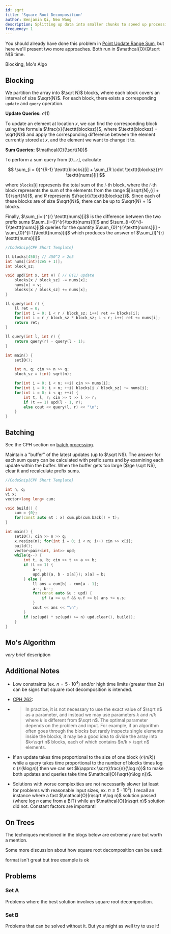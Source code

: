 ```yaml
---
id: sqrt
title: 'Square Root Decomposition'
author: Benjamin Qi, Neo Wang
description: Splitting up data into smaller chunks to speed up processing.
frequency: 1
---
```


<FocusProblem problem="sam" />

You should already have done this problem in
[Point Update Range Sum](/gold/PURS), but here we'll present two more
approaches. Both run in $\mathcal{O}(Q\sqrt N)$ time.

<Resources>
	<Resource source="CPH" title="27 - Square Root Algorithms" starred />
	<Resource
		source="CF"
		title="Applications of Square Root Decomposition"
		url="https://codeforces.com/blog/entry/83248"
		starred
	>
		Blocking, Mo's Algo
	</Resource>
</Resources>

## Blocking

<!-- partitioning into sqrt blocks (each block can have some sort of data structure ...)
 -->

We partition the array into $\sqrt N)$ blocks, where each block covers an
interval of size $\sqrt{N}$. For each block, there exists a corresponding
`update` and `query` operation.

**Update Queries:** $\mathcal{O}(1)$

To update an element at location $x$, we can find the corresponding block using
the formula $\frac{x}{\texttt{blocksz}}$, where $\texttt{blocksz} = \sqrt{N}$ and apply the corresponding difference
between the element currently stored at $x$, and the element we want to change
it to.

**Sum Queries:** $\mathcal{O}(\sqrt{N})$

To perform a sum query from $[0\ldots r]$, calculate

$$
\sum_{i = 0}^{R-1} \texttt{blocks}[i] + \sum_{R \cdot \texttt{blocksz}}^r \texttt{nums}[i]
$$

where $\texttt{blocks}[i]$ represents the total sum of the $i$-th block, where the $i$-th block represents the sum of the elements from the range $[i\sqrt{N},{(i + 1)}\sqrt{N})$, and $R$
represents $\frac{r}{\texttt{blocksz}}$. Since each of these blocks are of size
$\sqrt{N}$, there can be up to $\sqrt{N} + 1$ blocks.

Finally, $\sum_{i=l}^{r} \texttt{nums}[i]$ is the difference between the two prefix sums $\sum_{i=0}^{r}\texttt{nums}[i]$ and $\sum_{i=0}^{l-1}\texttt{nums}[i]$
queries for the quantity
$\sum_{0}^{r}\texttt{nums}[i] - \sum_{0}^{l-1}\texttt{nums}[i]$ which produces
the answer of $\sum_{l}^{r} \texttt{nums}[i]$

<LanguageSection>

<CPPSection>

```cpp
//CodeSnip{CPP Short Template}

ll blocks[450]; // 450^2 > 2e5
int nums[(int)(2e5 + 1)];
int block_sz;

void upd(int x, int v) { // O(1) update
	blocks[x / block_sz] -= nums[x];
	nums[x] = v;
	blocks[x / block_sz] += nums[x];
}

ll query(int r) {
	ll ret = 0;
	for(int i = 0; i < r / block_sz; i++) ret += blocks[i];
	for(int i = r / block_sz * block_sz; i < r; i++) ret += nums[i];
	return ret;
}

ll query(int l, int r) {
	return query(r) - query(l - 1);
}

int main() {
	setIO();

	int n, q; cin >> n >> q;
	block_sz = (int) sqrt(n);

	for(int i = 0; i < n; ++i) cin >> nums[i];
	for(int i = 0; i < n; ++i) blocks[i / block_sz] += nums[i];
	for(int i = 0; i < q; ++i) {
		int t, l, r; cin >> t >> l >> r;
		if (t == 1) upd(l - 1, r);
		else cout << query(l, r) << "\n";
	}
}
```

</CPPSection>

</LanguageSection>

## Batching

See the CPH section on [batch processing](https://usaco.guide/CPH.pdf#page=263).

Maintain a "buffer" of the latest updates (up to $\sqrt N$). The answer for each
sum query can be calculated with prefix sums and by examining each update within
the buffer. When the buffer gets too large ($\ge \sqrt N$), clear it and
recalculate prefix sums.

<LanguageSection>

<CPPSection>

```cpp
//CodeSnip{CPP Short Template}

int n, q;
vi x;
vector<long long> cum;

void build() {
	cum = {0};
	for(const auto &t : x) cum.pb(cum.back() + t);
}

int main() {
	setIO(); cin >> n >> q;
	x.resize(n); for(int i = 0; i < n; i++) cin >> x[i];
	build();
	vector<pair<int, int>> upd;
	while(q--) {
		int t, a, b; cin >> t >> a >> b;
		if (t == 1) {
			a--;
			upd.pb({a, b - x[a]}); x[a] = b;
		} else {
			ll ans = cum[b] - cum[a - 1];
			a--, b--;
			for(const auto &u : upd) {
				if (a <= u.f && u.f <= b) ans += u.s;
			}
			cout << ans << "\n";
		}
		if (sz(upd) * sz(upd) >= n) upd.clear(), build();
	}
}
```

</CPPSection>

</LanguageSection>

## Mo's Algorithm

<Resources>
	<Resource source="CF" title="Mo's Algorithm" url="7383">
		<i>very</i> brief description
	</Resource>
	<Resource source="CPH" title="Mo's Algorithm - 27.3" url="https://usaco.guide/CPH.pdf#page=265"/>
</Resources>

<!-- [A2OJ](https://a2oj.com/category?ID=318) -->

## Additional Notes

- Low constraints (ex. $n=5\cdot 10^4$) and/or high time limits (greater than
  2s) can be signs that square root decomposition is intended.

- [CPH 262](/CPH.pdf#page=262):

- > In practice, it is not necessary to use the exact value of $\sqrt n$ as a
  > parameter, and instead we may use parameters $k$ and $n/k$ where $k$ is
  > different from $\sqrt n$. The optimal parameter depends on the problem and
  > input. For example, if an algorithm often goes through the blocks but rarely
  > inspects single elements inside the blocks, it may be a good idea to divide
  > the array into $k<\sqrt n$ blocks, each of which contains $n/k > \sqrt n$
  > elements.

- If an update takes time proportional to the size of one block
  ($\mathcal{O}(n/k)$) while a query takes time proportional to the number of
  blocks times $\log n$ ($\mathcal{O}(k\log n)$) then we can set
  $k\approx \sqrt{\frac{n}{\log n}}$ to make both updates and queries take time
  $\mathcal{O}(\sqrt{n\log n})$.

- Solutions with worse complexities are not necessarily slower (at least for
  problems with reasonable input sizes, ex. $n\le 5\cdot 10^5$). I recall an
  instance where a fast $\mathcal{O}(n\sqrt n\log n)$ solution passed (where
  $\log n$ came from a BIT) while an $\mathcal{O}(n\sqrt n)$ solution did not.
  Constant factors are important!

## On Trees

The techniques mentioned in the blogs below are extremely rare but worth a
mention.

<Resources>
	<Resource source="CF" title="Mo's on Trees" url="43230" />
	<Resource source="CF" title="Block Tree" url="46843" />
</Resources>

Some more discussion about how square root decomposition can be used:

<Resources>
	<Resource
		source="CF"
		url="https://codeforces.com/blog/entry/54133"
		title="SQRT decomposition for beginners"
	>
		format isn't great but tree example is ok
	</Resource>
</Resources>

## Problems

### Set A

Problems where the best solution involves square root decomposition.

<Problems problems="fst" />

### Set B

Problems that can be solved without it. But you might as well try to use it!

<Problems problems="bad" />
